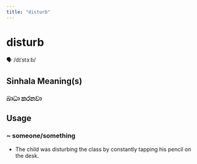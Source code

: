 ```yaml
---
title: "disturb"
---
```


# disturb

🗣️ /dɪˈstɜːb/

## Sinhala Meaning(s)

### බාධා කරනවා

## Usage

### ~ someone/something

- The child was disturbing the class by constantly tapping his pencil on the desk.

